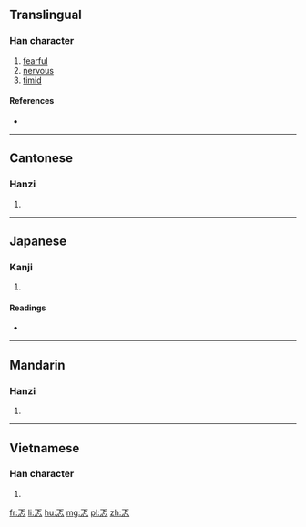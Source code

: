 ==Translingual==

===Han character===
{{Han char|rn=61|rad=心|as=03|sn=7|four=1033<sub>3</sub>|canj=一卜心 (MYP)|ids=⿱[[下]][[心]]}}

# [[fearful]]
# [[nervous]]
# [[timid]]

====References====
* {{Han ref|kx=0376.090|dkj=10317|dj=0702.180|hdz=42269.050|uh=5FD1|ud=24529|bh=CAD7|bd=51927}}

----

==Cantonese==

===Hanzi===
{{yue-hanzi|jyut=[[tik1]]|y=tik1}}

# {{defn|lang=yue|sort=心03}}

----

==Japanese==

===Kanji===
{{ja-kanji|grade=|rs=心03}}

# {{defn|lang=ja|sort=心03}}

====Readings====
* {{ja-readings|on=[[とく]] (toku), [[とう]] (tō)|kun=[[むなしい]] (munashii)}}

----

==Mandarin==

===Hanzi===
{{cmn-hanzi|pin=[[tè]] ([[te4]])|wg=t'e<sup>4</sup>}}

# {{defn|lang=cmn|sort=心03}}

----

==Vietnamese==

===Han character===
{{vi-readings|rs=心03| hanviet = thắc}}

# {{defn|lang=vi|sort=心03}}

[[fr:忑]]
[[li:忑]]
[[hu:忑]]
[[mg:忑]]
[[pl:忑]]
[[zh:忑]]